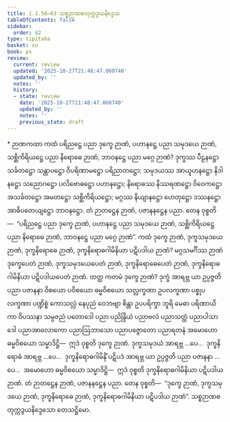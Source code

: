 ```yaml
---
title: 1.1.56–63 သစ္စဉာဏစတုက္ကဒွယနိဒ္ဒေသ
tableOfContents: false
sidebar:
  order: 42
type: tipitaka
basket: su
book: ps
review:
  current: review
  updated: '2025-10-27T21:48:47.060740'
  updated_by: ''
  notes: ''
  history:
  - state: review
    date: '2025-10-27T21:48:47.060740'
    updated_by: ''
    notes: ''
    previous_state: draft
---
```



<ReviewStatus review={frontmatter.review} showDetails={true} />

<HypothesisAnnotation frontmatter={frontmatter} />

<DynamicBreadcrumb />

<Paragraph type="center" book="ps">
* ဉာဏကထာ
</Paragraph>


<Division number="108" book="ps" e="ch" v="26" p="114">

<Paragraph number="640" book="ps">
ကထံ ပရိညဋ္ဌေ ပညာ <Emphasis>ဒုက္ခေ ဉာဏံ</Emphasis>, ပဟာနဋ္ဌေ ပညာ <Emphasis>သမုဒယေ ဉာဏံ</Emphasis>, သစ္ဆိကိရိယဋ္ဌေ ပညာ <Emphasis>နိရောဓေ ဉာဏံ</Emphasis>, ဘာဝနဋ္ဌေ ပညာ <Emphasis>မဂ္ဂေ ဉာဏံ</Emphasis>? ဒုက္ခဿ ပီဠနဋ္ဌော သင်္ခတဋ္ဌော သန္တာပဋ္ဌော ဝိပရိဏာမဋ္ဌော ပရိညာတဋ္ဌော; သမုဒယဿ အာယူဟနဋ္ဌော နိဒါနဋ္ဌော သညောဂဋ္ဌော ပလိဗောဓဋ္ဌော ပဟာနဋ္ဌော; နိရောဓဿ နိဿရဏဋ္ဌော ဝိဝေကဋ္ဌော အသင်္ခတဋ္ဌော အမတဋ္ဌော သစ္ဆိကိရိယဋ္ဌော; မဂ္ဂဿ နိယျာနဋ္ဌော ဟေတုဋ္ဌော ဒဿနဋ္ဌော အာဓိပတေယျဋ္ဌော ဘာဝနဋ္ဌော. တံ ဉာတဋ္ဌေန ဉာဏံ, ပဇာနနဋ္ဌေန ပညာ. တေန ဝုစ္စတိ—  “ပရိညဋ္ဌေ ပညာ ဒုက္ခေ ဉာဏံ, ပဟာနဋ္ဌေ ပညာ သမုဒယေ ဉာဏံ, သစ္ဆိကိရိယဋ္ဌေ ပညာ နိရောဓေ ဉာဏံ, ဘာဝနဋ္ဌေ ပညာ မဂ္ဂေ ဉာဏံ”.
</Paragraph>

</Division>
<Division number="109" book="ps" e="ch" v="26" p="114">

<Paragraph number="641" book="ps">
ကထံ <Emphasis>ဒုက္ခေ ဉာဏံ, ဒုက္ခသမုဒယေ ဉာဏံ, ဒုက္ခနိရောဓေ ဉာဏံ, ဒုက္ခနိရောဓဂါမိနိယာ ပဋိပဒါယ ဉာဏံ</Emphasis>? မဂ္ဂသမင်္ဂိဿ ဉာဏံ ဒုက္ခေပေတံ ဉာဏံ, ဒုက္ခသမုဒယေပေတံ ဉာဏံ, ဒုက္ခနိရောဓေပေတံ ဉာဏံ, ဒုက္ခနိရောဓဂါမိနိယာ ပဋိပဒါယပေတံ ဉာဏံ.
</Paragraph>

<Paragraph number="642" book="ps">
တတ္ထ ကတမံ ဒုက္ခေ ဉာဏံ? ဒုက္ခံ အာရဗ္ဘ ယာ ဥပ္ပဇ္ဇတိ ပညာ ပဇာနနာ ဝိစယော ပဝိစယော ဓမ္မဝိစယော သလ္လက္ခဏာ ဥပလက္ခဏာ ပစ္စုပလက္ခဏာ ပဏ္ဍိစ္စံ ကောသလ္လံ နေပုညံ ဝေဘဗျာ စိန္တာ ဥပပရိက္ခာ ဘူရိ မေဓာ ပရိဏာယိကာ ဝိပဿနာ သမ္ပဇညံ ပတောဒေါ ပညာ ပညိန္ဒြိယံ ပညာဗလံ ပညာသတ္ထံ ပညာပါသာဒေါ ပညာအာလောကော ပညာဩဘာသော ပညာပဇ္ဇောတော ပညာရတနံ အမောဟော ဓမ္မဝိစယော သမ္မာဒိဋ္ဌိ—  ဣဒံ ဝုစ္စတိ ဒုက္ခေ ဉာဏံ. ဒုက္ခသမုဒယံ အာရဗ္ဘ …ပေ…  ဒုက္ခနိရောဓံ အာရဗ္ဘ …ပေ…  ဒုက္ခနိရောဓဂါမိနိံ ပဋိပဒံ အာရဗ္ဘ ယာ ဥပ္ပဇ္ဇတိ ပညာ ပဇာနနာ …ပေ…  အမောဟော ဓမ္မဝိစယော သမ္မာဒိဋ္ဌိ—  ဣဒံ ဝုစ္စတိ ဒုက္ခနိရောဓဂါမိနိယာ ပဋိပဒါယ ဉာဏံ. တံ ဉာတဋ္ဌေန ဉာဏံ, ပဇာနနဋ္ဌေန ပညာ. တေန ဝုစ္စတိ—  “ဒုက္ခေ ဉာဏံ, ဒုက္ခသမုဒယေ ဉာဏံ, ဒုက္ခနိရောဓေ ဉာဏံ, ဒုက္ခနိရောဓဂါမိနိယာ ပဋိပဒါယ ဉာဏံ”.

</Paragraph>
</Division>

<Paragraph number="643" type="center" book="ps">
သစ္စဉာဏစတုက္ကဒွယနိဒ္ဒေသော တေသဋ္ဌိမော.
</Paragraph>